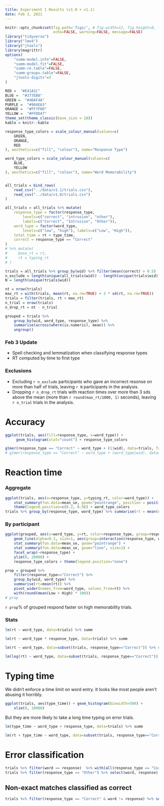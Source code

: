```yaml
---
title: Experiment 1 Results (v1.0 + v1.1)
date: Feb 3, 2021
---
```


```r
knitr::opts_chunk$set(fig.path='figs/', # fig.width=12, fig.height=8, f
                      echo=FALSE, warning=FALSE, message=FALSE)
library("tidyverse")
library("lme4")
library("jtools")
library(magrittr)
options(
    "summ-model.info"=FALSE, 
    "summ-model.fit"=FALSE, 
    "summ-re.table"=FALSE, 
    "summ-groups.table"=FALSE,
    "jtools-digits"=3
)

RED =  "#E41A1C" 
BLUE =  "#377EB8" 
GREEN =  "#4DAF4A" 
PURPLE =  "#984EA3" 
ORANGE =  "#FF7F00" 
YELLOW =  "#FFDD47" 
theme_set(theme_classic(base_size = 18))
kable = knitr::kable

response_type_colors = scale_colour_manual(values=c(
    GREEN,
    ORANGE,
    RED
), aesthetics=c("fill", "colour"), name="Response Type")

word_type_colors = scale_colour_manual(values=c(
    BLUE,
    YELLOW
), aesthetics=c("fill", "colour"), name="Word Memorability")


all_trials = bind_rows(
    read_csv("../data/v1.1/trials.csv"),
    read_csv("../data/v1.0/trials.csv")
)

all_trials = all_trials %>% mutate(
    response_type = factor(response_type, 
        levels=c("correct", "intrusion", "other"), 
        labels=c("Correct", "Intrusion", "Other")),
    word_type = factor(word_type, 
        levels=c("low", "high"), labels=c("Low", "High")),
    total_time = rt + type_time,
    correct = response_type == "Correct"
) 
# %>% mutate(
#     base_rt = rt,
#     rt = typing_rt
# )

trials = all_trials %>% group_by(wid) %>% filter(mean(correct) > 0.5)
n_exclude = length(unique(all_trials$wid)) - length(unique(trials$wid))
N = length(unique(trials$wid))

nt = nrow(trials)
max_rt = with(trials, mean(rt, na.rm=TRUE) + 3 * sd(rt, na.rm=TRUE))
trials = filter(trials, rt < max_rt)
n_trial = nrow(trials)
n_drop_rt = nt - n_trial

grouped = trials %>% 
    group_by(wid, word_type, response_type) %>% 
    summarise(across(where(is.numeric), mean)) %>% 
    ungroup()
```

### Feb 3 Update
- Spell checking and lemmatization when classifying response types
- RT computed by time to first type

### Exclusions
- Excluding `r n_exclude` participants who gave an incorrect resonse on more than half of trials, leaving `r N` participants in the analysis.
- Dropping `r n_drop_rt` trials with reaction times over more than 3 sds above the mean (more than `r round(max_rt/1000, 1)` seconds), leaving `r n_trial` trials in the analysis.



# Accuracy

```r
ggplot(trials, aes(fill=response_type, x=word_type)) +
     geom_histogram(stat="count") + response_type_colors
```
 

```r
glmer(response_type == "Correct" ~ word_type + (1|wid), data=trials, family=binomial) %>% summ
# glmer(response_type == "Correct" ~ word_type + (word_type|wid), data=trials, family=binomial) %>% summ
```


# Reaction time

### Aggregate

```r
ggplot(trials, aes(x=response_type, y=typing_rt, color=word_type)) + 
    stat_summary(fun.data=mean_se, geom="pointrange", position = position_dodge(width = 0.1)) + 
    theme(legend.position=c(0.2, 0.9)) + word_type_colors
trials %>% group_by(response_type, word_type) %>% summarise(rt = mean(rt)) %>% kable
```

### By participant

```r
ggplot(grouped, aes(x=word_type, y=rt, color=response_type, group=response_type)) + 
    geom_line(alpha=0.3, size=1, aes(group=interaction(response_type, wid))) +
    stat_summary(fun.data=mean_se, geom="pointrange") + 
    stat_summary(fun.data=mean_se, geom="line", size=1) + 
    facet_wrap(~response_type) +
    ylim(0, 20000) +
    response_type_colors + theme(legend.position="none")
```
```r
prop = grouped %>%
    filter(response_type=="Correct") %>%
    group_by(wid, word_type) %>%
    summarise(rt=mean(rt)) %>% 
    pivot_wider(names_from=word_type, values_from=rt) %>% 
    with(round(mean(Low > High) * 100))
# prop
```

`r prop`% of grouped respond faster on high memorability trials.

<!-- 

### By participant correct only

```r
ggplot(filter(grouped, response_type=="Correct"), 
    aes(x=word_type, y=rt, color=response_type, group=response_type)) + 
    geom_line(alpha=0.3, size=1, aes(group=interaction(response_type, wid))) +
    stat_summary(fun.data=mean_se, geom="pointrange") + 
    stat_summary(fun.data=mean_se, geom="line", size=2) + 
    # ylim(0, 30000) +
    response_type_colors + theme(legend.position="none")

``` 

-->

### Stats

```r
lm(rt ~ word_type, data=trials) %>% summ
```

```r
lm(rt ~ word_type * response_type, data=trials) %>% summ
```

```r
lm(rt ~ word_type, data=subset(trials, response_type=="Correct")) %>% summ
```

```r
lm(log(rt) ~ word_type, data=subset(trials, response_type=="Correct")) %>% summ
```

# Typing time
We didn't enforce a time limit on word entry. It looks like most people aren't abusing it horribly.

```r
ggplot(trials, aes(type_time)) + geom_histogram(binwidth=500) + 
    xlim(0, 10000)
```

But they are more likely to take a long time typing on error trials.


```r
lm(type_time ~ word_type + response_type, data=trials) %>% summ
```

```r
lm(rt + type_time ~ word_type, data=subset(trials, response_type=="Correct")) %>% summ
``` 

# Error classification

```r
trials %>% filter(word == response)  %>% with(all(response_type == "Correct")) %>% stopifnot
trials %>% filter(response_type == "Other") %>% select(word, response) %>% print(n=100)
```

## Non-exact matches classified as correct
```r
trials %>% filter(response_type == "Correct" & word != response) %>% select(word, response) %>% print(n=100)
```


